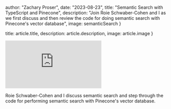 

  author: "Zachary Proser",
  date: "2023-08-23",
  title: "Semantic Search with TypeScript and Pinecone",
  description: "Join Roie Schwaber-Cohen and I as we first discuss and then review the code for doing semantic search with Pinecone's vector database",
  image: semanticSearch
}

  title: article.title,
  description: article.description,
  image: article.image
}


<iframe 
  class="youtube-video"
  src="https://www.youtube.com/embed/4Tt4LhJ6tD8" 
  title="Semantic Search in TypeScript using Pinecone's vector database" 
  frameborder="0" 
  allow="fullscreen;">
</iframe>

Roie Schwaber-Cohen and I discuss semantic search and step through the code for performing semantic search with Pinecone's vector database.
